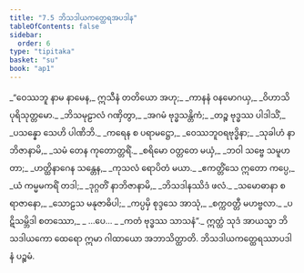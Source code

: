 ```yaml
---
title: "7.5 ဘိသဒါယကတ္ထေရအပဒါန"
tableOfContents: false
sidebar:
  order: 6
type: "tipitaka"
basket: "su"
book: "ap1"
---
```



<DynamicBreadcrumb />

<Division number="29" book="ap1">

<Paragraph number="1527" type="verses" book="ap1">
_“ဝေဿဘူ နာမ နာမေန,_  
ဣသီနံ တတိယော အဟု;_  
_ကာနနံ ဝနမောဂယှ,_  
_ဝိဟာသိ ပုရိသုတ္တမော._  

</Paragraph>

</Division>
<Division number="30" book="ap1">

<Paragraph number="1528" type="verses" book="ap1">
_ဘိသမုဠာလံ ဂဏှိတွာ,_  
_အဂမံ ဗုဒ္ဓသန္တိကံ;_  
_တဉ္စ ဗုဒ္ဓဿ ပါဒါသိံ,_  
_ပသန္နော သေဟိ ပါဏိဘိ._  

</Paragraph>

</Division>
<Division number="31" book="ap1">

<Paragraph number="1529" type="verses" book="ap1">
_ကရေန စ ပရာမဋ္ဌော,_  
_ဝေဿဘူဝရဗုဒ္ဓိနာ;_  
_သုခါဟံ နာဘိဇာနာမိ,_  
_သမံ တေန ကုတောတ္တရိံ._  

</Paragraph>

</Division>
<Division number="32" book="ap1">

<Paragraph number="1530" type="verses" book="ap1">
_စရိမော ဝတ္တတေ မယှံ,_  
_ဘဝါ သဗ္ဗေ သမူဟတာ;_  
_ဟတ္ထိနာဂေန သန္တေန,_  
_ကုသလံ ရောပိတံ မယာ._  

</Paragraph>

</Division>
<Division number="33" book="ap1">

<Paragraph number="1531" type="verses" book="ap1">
_ဧကတ္တိံသေ ဣတော ကပ္ပေ,_  
_ယံ ကမ္မမကရိံ တဒါ;_  
_ဒုဂ္ဂတိံ နာဘိဇာနာမိ,_  
_ဘိသဒါနဿိဒံ ဖလံ._  

</Paragraph>

</Division>
<Division number="34" book="ap1">

<Paragraph number="1532" type="verses" book="ap1">
_သမောဓာနာ စ ရာဇာနော,_  
_သောဠသ မနုဇာဓိပါ;_  
_ကပ္ပမှိ စုဒ္ဒသေ အာသုံ,_  
_စက္ကဝတ္တီ မဟဗ္ဗလာ._  

</Paragraph>

</Division>
<Division number="35" book="ap1">

<Paragraph number="1533" type="verses" book="ap1">
_ပဋိသမ္ဘိဒါ စတဿော,_  
_ …ပေ… _  
_ကတံ ဗုဒ္ဓဿ သာသနံ”._  

</Paragraph>

<Paragraph number="1534" book="ap1">
ဣတ္ထံ သုဒံ အာယသ္မာ ဘိသဒါယကော ထေရော ဣမာ ဂါထာယော အဘာသိတ္ထာတိ.

</Paragraph>
</Division>

<Paragraph number="1535" type="center" book="ap1">
ဘိသဒါယကတ္ထေရဿာပဒါနံ ပဉ္စမံ.
</Paragraph>